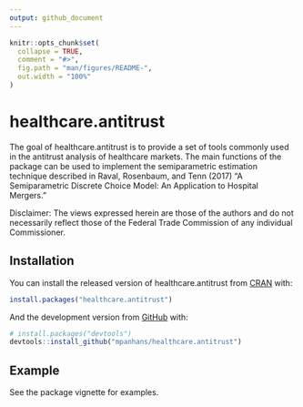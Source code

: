 ```yaml
---
output: github_document
---
```


<!-- README.md is generated from README.Rmd. Please edit that file -->

```r
knitr::opts_chunk$set(
  collapse = TRUE,
  comment = "#>",
  fig.path = "man/figures/README-",
  out.width = "100%"
)
```

# healthcare.antitrust

<!-- badges: start -->
<!-- badges: end -->

The goal of healthcare.antitrust is to provide a set of tools commonly used in the antitrust analysis of healthcare markets. The main functions of the package can be used to implement the semiparametric estimation technique described in Raval, Rosenbaum, and Tenn (2017) "A Semiparametric Discrete Choice Model: An Application to Hospital Mergers."

Disclaimer: The views expressed herein are those of the authors and do not necessarily reflect those of the Federal Trade Commission of any individual Commissioner.

## Installation

You can install the released version of healthcare.antitrust from [CRAN](https://CRAN.R-project.org) with:

``` r
install.packages("healthcare.antitrust")
```

And the development version from [GitHub](https://github.com/) with:

``` r
# install.packages("devtools")
devtools::install_github("mpanhans/healthcare.antitrust")
```
## Example

See the package vignette for examples.

<!-- What is special about using `README.Rmd` instead of just `README.md`? You can include R chunks like so: -->

<!-- ```{r cars} -->
<!-- summary(cars) -->
<!-- ``` -->

<!-- You'll still need to render `README.Rmd` regularly, to keep `README.md` up-to-date. -->

<!-- You can also embed plots, for example: -->

<!-- ```{r pressure, echo = FALSE} -->
<!-- plot(pressure) -->
<!-- ``` -->

<!-- In that case, don't forget to commit and push the resulting figure files, so they display on GitHub! -->

